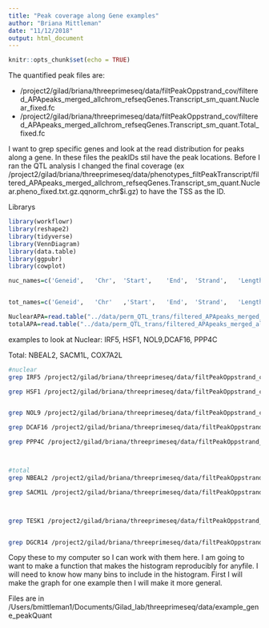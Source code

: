 ```yaml
---
title: "Peak coverage along Gene examples"
author: "Briana Mittleman"
date: "11/12/2018"
output: html_document
---
```


```r
knitr::opts_chunk$set(echo = TRUE)
```


The quantified peak files are:  

* /project2/gilad/briana/threeprimeseq/data/filtPeakOppstrand_cov/filtered_APApeaks_merged_allchrom_refseqGenes.Transcript_sm_quant.Nuclear_fixed.fc
* /project2/gilad/briana/threeprimeseq/data/filtPeakOppstrand_cov/filtered_APApeaks_merged_allchrom_refseqGenes.Transcript_sm_quant.Total_fixed.fc


I want to grep specific genes and look at the read distribution for peaks along a gene. In these files the peakIDs stil have the peak locations. Before I ran the QTL analysis I changed the final coverage (ex /project2/gilad/briana/threeprimeseq/data/phenotypes_filtPeakTranscript/filtered_APApeaks_merged_allchrom_refseqGenes.Transcript_sm_quant.Nuclear.pheno_fixed.txt.gz.qqnorm_chr$i.gz) to have the TSS as the ID.  

Librarys
```r
library(workflowr)
library(reshape2)
library(tidyverse)
library(VennDiagram)
library(data.table)
library(ggpubr)
library(cowplot)
```

```r
nuc_names=c('Geneid',	'Chr',	'Start',	'End',	'Strand',	'Length',	'18486_N'	,'18497_N',	'18500_N'	,'18505_N',	'18508_N'	,'18511_N',	'18519_N',	'18520_N',	'18853_N'	,'18858_N',	'18861_N',	'18870_N'	,'18909_N'	,'18912_N'	,'18916_N',	'19092_N'	,'19093_N',	'19119_N',	'19128_N'	,'19130_N',	'19131_N'	,'19137_N',	'19140_N',	'19141_N'	,'19144_N',	'19152_N'	,'19153_N',	'19160_N'	,'19171_N',	'19193_N'	,'19200_N',	'19207_N',	'19209_N',	'19210_N',	'19223_N'	,'19225_N',	'19238_N'	,'19239_N',	'19257_N')


tot_names=c('Geneid',	'Chr'	,'Start',	'End',	'Strand',	'Length',	'18486_T',	'18497_T'	,'18500_T','18505_T',	'18508_T'	,'18511_T',	'18519_T',	'18520_T',	'18853_T',	'18858_T',	'18861_T',	'18870_T',	'18909_T'	,'18912_T',	'18916_T',	'19092_T'	,'19093_T',	'19119_T',	'19128_T',	'19130_T',	'19131_T'	,'19137_T',	'19140_T'	,'19141_T',	'19144_T',	'19152_T'	,'19153_T',	'19160_T'	,'19171_T',	'19193_T',	'19200_T',	'19207_T'	,'19209_T'	,'19210_T',	'19223_T',	'19225_T',	'19238_T',	'19239_T',	'19257_T')

```



```r
NuclearAPA=read.table("../data/perm_QTL_trans/filtered_APApeaks_merged_allchrom_refseqGenes_pheno_Nuclear_transcript_permResBH.txt", stringsAsFactors = F, header=T)  %>% mutate(sig=ifelse(-log10(bh)>=1, 1,0 )) %>%  separate(pid, sep = ":", into=c("chr", "start", "end", "id")) %>% separate(id, sep = "_", into=c("gene", "strand", "peak")) %>% filter(sig==1)
totalAPA=read.table("../data/perm_QTL_trans/filtered_APApeaks_merged_allchrom_refseqGenes_pheno_Total_transcript_permResBH.txt", stringsAsFactors = F, header=T)  %>% mutate(sig=ifelse(-log10(bh)>=1, 1,0 )) %>%  separate(pid, sep = ":", into=c("chr", "start", "end", "id")) %>% separate(id, sep = "_", into=c("gene", "strand", "peak")) %>% filter(sig==1)
```

examples to look at 
Nuclear: IRF5, HSF1, NOL9,DCAF16, PPP4C

Total: NBEAL2, SACM1L, COX7A2L 


```bash

#nuclear
grep IRF5 /project2/gilad/briana/threeprimeseq/data/filtPeakOppstrand_cov/filtered_APApeaks_merged_allchrom_refseqGenes.Transcript_sm_quant.Nuclear_fixed.fc > /project2/gilad/briana/threeprimeseq/data/example_gene_peakQuant/IRF5_NuclearCov_peaks.txt

grep HSF1 /project2/gilad/briana/threeprimeseq/data/filtPeakOppstrand_cov/filtered_APApeaks_merged_allchrom_refseqGenes.Transcript_sm_quant.Nuclear_fixed.fc > /project2/gilad/briana/threeprimeseq/data/example_gene_peakQuant/HSF1_NuclearCov_peaks.txt


grep NOL9 /project2/gilad/briana/threeprimeseq/data/filtPeakOppstrand_cov/filtered_APApeaks_merged_allchrom_refseqGenes.Transcript_sm_quant.Nuclear_fixed.fc > /project2/gilad/briana/threeprimeseq/data/example_gene_peakQuant/NOL9_NuclearCov_peaks.txt

grep DCAF16 /project2/gilad/briana/threeprimeseq/data/filtPeakOppstrand_cov/filtered_APApeaks_merged_allchrom_refseqGenes.Transcript_sm_quant.Nuclear_fixed.fc > /project2/gilad/briana/threeprimeseq/data/example_gene_peakQuant/DCAF16_NuclearCov_peaks.txt

grep PPP4C /project2/gilad/briana/threeprimeseq/data/filtPeakOppstrand_cov/filtered_APApeaks_merged_allchrom_refseqGenes.Transcript_sm_quant.Nuclear_fixed.fc > /project2/gilad/briana/threeprimeseq/data/example_gene_peakQuant/PPP4C_NuclearCov_peaks.txt



#total
grep NBEAL2 /project2/gilad/briana/threeprimeseq/data/filtPeakOppstrand_cov/filtered_APApeaks_merged_allchrom_refseqGenes.Transcript_sm_quant.Total_fixed.fc > /project2/gilad/briana/threeprimeseq/data/example_gene_peakQuant/NBEAL2_TotalCov_peaks.txt

grep SACM1L /project2/gilad/briana/threeprimeseq/data/filtPeakOppstrand_cov/filtered_APApeaks_merged_allchrom_refseqGenes.Transcript_sm_quant.Total_fixed.fc > /project2/gilad/briana/threeprimeseq/data/example_gene_peakQuant/SACM1L_TotalCov_peaks.txt



grep TESK1 /project2/gilad/briana/threeprimeseq/data/filtPeakOppstrand_cov/filtered_APApeaks_merged_allchrom_refseqGenes.Transcript_sm_quant.Total_fixed.fc > /project2/gilad/briana/threeprimeseq/data/example_gene_peakQuant/TESK1_TotalCov_peaks.txt  


grep DGCR14 /project2/gilad/briana/threeprimeseq/data/filtPeakOppstrand_cov/filtered_APApeaks_merged_allchrom_refseqGenes.Transcript_sm_quant.Total_fixed.fc > /project2/gilad/briana/threeprimeseq/data/example_gene_peakQuant/DGCR14_TotalCov_peaks.txt  

```


Copy these to my computer so I can work with them here. I am going to want to make a function that makes the histogram reproducibly for anyfile. I will need to know how many bins to include in the histogram. First I will make the graph for one example then I will make it more general.  

Files are in  /Users/bmittleman1/Documents/Gilad_lab/threeprimeseq/data/example_gene_peakQuant
